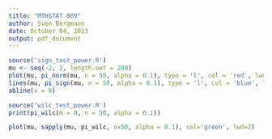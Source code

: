 ```yaml
---
title: "MTHSTAT 869"
author: Sven Bergmann
date: October 04, 2023
output: pdf_document
---
```

```r
source('sign_test_power.R')
mu <- seq(-2, 2, length.out = 200)
plot(mu, pi_norm(mu, n = 50, alpha = 0.1), type = 'l', col = 'red', lwd = 2)
lines(mu, pi_sign(mu, n = 50, alpha = 0.1), type = 'l', col = 'blue', lwd = 2)
abline(v = 0)
```
```r
source('wilc_test_power.R')
print(pi_wilc(m = 0, n = 50, alpha = 0.1))
```
```r
plot(mu, sapply(mu, pi_wilc, n=50, alpha = 0.1), col='green', lwd=2)
```
